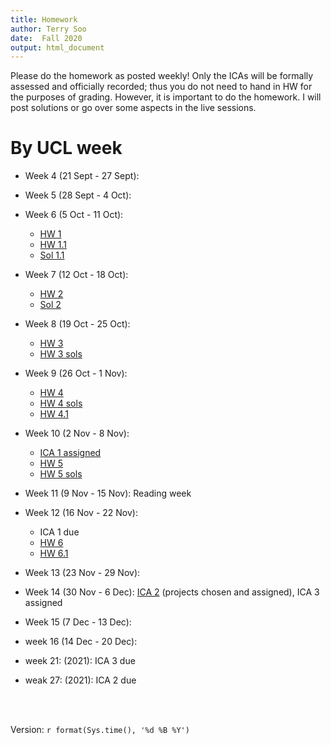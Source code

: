 ```yaml
---
title: Homework
author: Terry Soo
date:  Fall 2020
output: html_document
---
```


Please do the homework as posted weekly!  Only the ICAs will be formally assessed and officially recorded; thus you do not need to hand in HW for the purposes of grading.   However, it is important to do the homework.  I will post solutions or go over some aspects in the live sessions.  


# By UCL week

* Week 4 (21 Sept - 27 Sept): 
* Week 5 (28 Sept - 4 Oct):
* Week 6 (5 Oct - 11 Oct):  
     - [HW 1](https://tsoo-math.github.io/ucl/hello-0009.html)
     -  [HW 1.1](https://tsoo-math.github.io/ucl/QHW1.html)
     -  [Sol 1.1](https://tsoo-math.github.io/ucl/QHW1-sol.html)
* Week 7 (12 Oct - 18 Oct):
     -  [HW 2](https://tsoo-math.github.io/ucl/QHW2.html)
     -  [Sol 2](https://tsoo-math.github.io/ucl/QHW2-sol.html)

* Week 8 (19 Oct - 25 Oct):
     -  [HW 3](https://tsoo-math.github.io/ucl/QHW3.html)
     -  [HW 3 sols](https://tsoo-math.github.io/ucl/QHW3-sols.html)



* Week 9 (26 Oct - 1 Nov):
     -  [HW 4](https://tsoo-math.github.io/ucl/QHW4.html)
     -  [HW 4 sols](https://tsoo-math.github.io/ucl/QHW4-sol.html)
     -  [HW 4.1](https://tsoo-math.github.io/ucl/QHW4.1.html)

* Week 10 (2 Nov - 8 Nov): 
     -  [ICA 1 assigned](https://tsoo-math.github.io/ucl/ica-stat9-test.html)   
     -  [HW 5](https://tsoo-math.github.io/ucl/QHW5.html)
     -  [HW 5 sols](https://tsoo-math.github.io/ucl/QHW5-sols.html)
* Week 11 (9 Nov - 15 Nov):  Reading week
* Week 12 (16 Nov - 22 Nov): 
     - ICA 1 due
     -  [HW 6](https://tsoo-math.github.io/ucl/QHW6.html)
     -  [HW 6.1](https://tsoo-math.github.io/ucl/QHW6.1.html)
* Week 13 (23 Nov - 29 Nov):
* Week 14 (30 Nov - 6 Dec): [ICA 2](https://tsoo-math.github.io/ucl/ICA-projects-ideas.html) (projects chosen and assigned), ICA 3 assigned
* Week 15 (7 Dec - 13 Dec):
* week 16 (14 Dec - 20 Dec):

* week 21: (2021):  ICA 3 due
* weak 27: (2021):  ICA 2 due




<br>
<br>


Version: `r format(Sys.time(), '%d %B %Y')`
  

<br>
<br>
<br>
